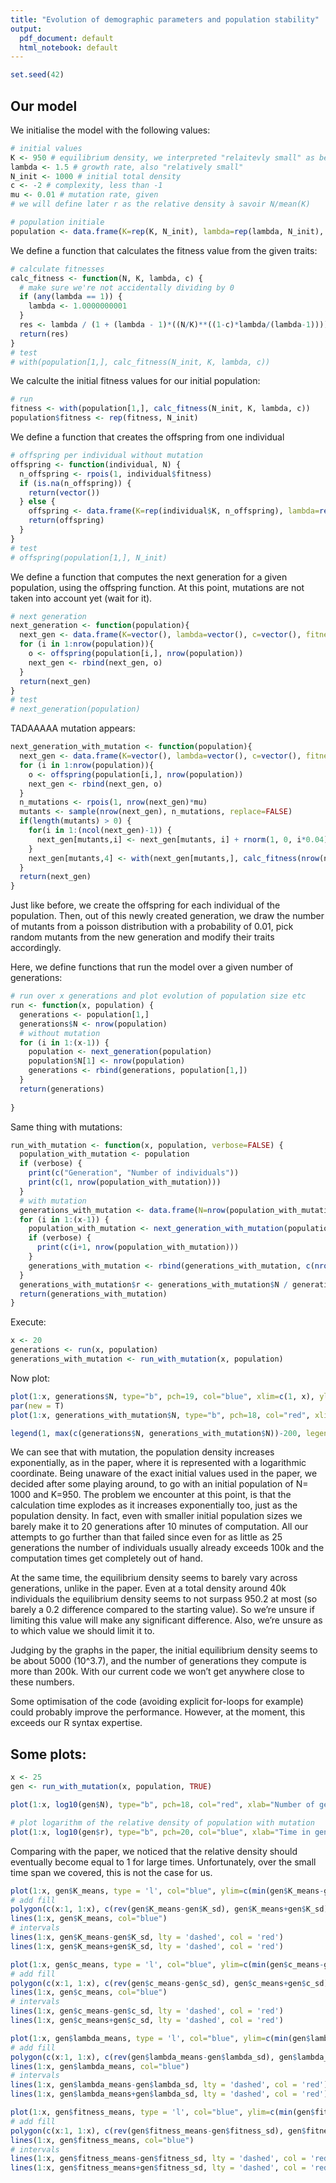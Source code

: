 ```yaml
---
title: "Evolution of demographic parameters and population stability"
output:
  pdf_document: default
  html_notebook: default
---
```

```r
set.seed(42)
```


## Our model

We initialise the model with the following values:
```r
# initial values
K <- 950 # equilibrium density, we interpreted "relaitevly small" as being close to the initial total density
lambda <- 1.5 # growth rate, also "relatively small"
N_init <- 1000 # initial total density
c <- -2 # complexity, less than -1
mu <- 0.01 # mutation rate, given
# we will define later r as the relative density à savoir N/mean(K)

# population initiale
population <- data.frame(K=rep(K, N_init), lambda=rep(lambda, N_init), c=rep(c, N_init))

```

We define a function that calculates the fitness value from the given traits:
```r
# calculate fitnesses
calc_fitness <- function(N, K, lambda, c) {
  # make sure we're not accidentally dividing by 0
  if (any(lambda == 1)) {
    lambda <- 1.0000000001
  }
  res <- lambda / (1 + (lambda - 1)*((N/K)**((1-c)*lambda/(lambda-1))))
  return(res)
}
# test
# with(population[1,], calc_fitness(N_init, K, lambda, c))
```

We calculte the initial fitness values for our initial population:
```r
# run
fitness <- with(population[1,], calc_fitness(N_init, K, lambda, c))
population$fitness <- rep(fitness, N_init)
```

We define a function that creates the offspring from one individual
```r
# offspring per individual without mutation
offspring <- function(individual, N) {
  n_offspring <- rpois(1, individual$fitness)
  if (is.na(n_offspring)) {
    return(vector())
  } else {
    offspring <- data.frame(K=rep(individual$K, n_offspring), lambda=rep(individual$lambda, n_offspring), c=rep(individual$c, n_offspring), fitness=rep(individual$fitness, n_offspring))
    return(offspring)
  }
}
# test
# offspring(population[1,], N_init)
```

We define a function that computes the next generation for a given population, using the offspring function. At this point, mutations are not taken into account yet (wait for it).
```r
# next generation
next_generation <- function(population){
  next_gen <- data.frame(K=vector(), lambda=vector(), c=vector(), fitness=vector())
  for (i in 1:nrow(population)){
    o <- offspring(population[i,], nrow(population))
    next_gen <- rbind(next_gen, o)
  }
  return(next_gen)
}
# test
# next_generation(population)
```

TADAAAAA mutation appears:
```r
next_generation_with_mutation <- function(population){
  next_gen <- data.frame(K=vector(), lambda=vector(), c=vector(), fitness=vector())
  for (i in 1:nrow(population)){
    o <- offspring(population[i,], nrow(population))
    next_gen <- rbind(next_gen, o)
  }
  n_mutations <- rpois(1, nrow(next_gen)*mu)
  mutants <- sample(nrow(next_gen), n_mutations, replace=FALSE)
  if(length(mutants) > 0) {
    for(i in 1:(ncol(next_gen)-1)) {
      next_gen[mutants,i] <- next_gen[mutants, i] + rnorm(1, 0, i*0.04)
    }
    next_gen[mutants,4] <- with(next_gen[mutants,], calc_fitness(nrow(next_gen), K, lambda, c))
  }
  return(next_gen)
}
```
Just like before, we create the offspring for each individual of the population. Then, out of this newly created generation, we draw the number of mutants from a poisson distribution with a probability of 0.01, pick random mutants from the new generation and modify their traits accordingly.


Here, we define functions that run the model over a given number of generations:
```r
# run over x generations and plot evolution of population size etc
run <- function(x, population) {
  generations <- population[1,]
  generations$N <- nrow(population)
  # without mutation
  for (i in 1:(x-1)) {
    population <- next_generation(population)
    population$N[1] <- nrow(population)
    generations <- rbind(generations, population[1,])
  }
  return(generations)
  
}
```

Same thing with mutations:
```r
run_with_mutation <- function(x, population, verbose=FALSE) {
  population_with_mutation <- population
  if (verbose) {
    print(c("Generation", "Number of individuals"))
    print(c(1, nrow(population_with_mutation)))
  }
  # with mutation
  generations_with_mutation <- data.frame(N=nrow(population_with_mutation), K_means=mean(population_with_mutation$K), K_sd=sd(population_with_mutation$K), lambda_means=mean(population_with_mutation$lambda), lambda_sd=sd(population_with_mutation$lambda), c_means=mean(population_with_mutation$c), c_sd=sd(population_with_mutation$c), fitness_means=mean(population_with_mutation$fitness), fitness_sd=sd(population_with_mutation$fitness))
  for (i in 1:(x-1)) {
    population_with_mutation <- next_generation_with_mutation(population_with_mutation)
    if (verbose) {
      print(c(i+1, nrow(population_with_mutation)))
    }
    generations_with_mutation <- rbind(generations_with_mutation, c(nrow(population_with_mutation), mean(population_with_mutation$K), sd(population_with_mutation$K), mean(population_with_mutation$lambda), sd(population_with_mutation$lambda), mean(population_with_mutation$c), sd(population_with_mutation$c), mean(population_with_mutation$fitness), sd(population_with_mutation$fitness)))
  }
  generations_with_mutation$r <- generations_with_mutation$N / generations_with_mutation$K_means
  return(generations_with_mutation)
}
```

Execute:
```r
x <- 20
generations <- run(x, population)
generations_with_mutation <- run_with_mutation(x, population)
```

Now plot:
```r
plot(1:x, generations$N, type="b", pch=19, col="blue", xlim=c(1, x), ylim=c(0, max(c(generations$N, generations_with_mutation$N))), xlab="Number of generations", ylab="Population size", main="Evolution of population sizes over generations with and without mutations")
par(new = T)
plot(1:x, generations_with_mutation$N, type="b", pch=18, col="red", xlim=c(1, x), ylim=c(0, max(c(generations$N, generations_with_mutation$N))), xlab="Number of generations", ylab="Population size")

legend(1, max(c(generations$N, generations_with_mutation$N))-200, legend=c("Without mutation", "With mutation"), col=c("blue", "red"), lty=1:2, cex=0.8)
```
We can see that with mutation, the population density increases exponentially, as in the paper, where it is represented with a logarithmic coordinate. Being unaware of the exact initial values used in the paper, we decided after some playing around, to go with an initial population of N= 1000 and K=950. The problem we encounter at this point, is that the calculation time explodes as it increases exponentially too, just as the population density. In fact, even with smaller initial population sizes we barely make it to 20 generations after 10 minutes of computation. All our attempts to go further than that failed since even for as little as 25 generations the number of individuals usually already exceeds 100k and the computation times get completely out of hand.

At the same time, the equilibrium density seems to barely vary across generations, unlike in the paper. Even at a total density around 40k individuals the equilibrium density seems to not surpass 950.2 at most (so barely a 0.2 difference compared to the starting value). So we're unsure if limiting this value will make any significant difference. Also, we're unsure as to which value we should limit it to. 

Judging by the graphs in the paper, the initial equilibrium density seems to be about 5000 (10^3.7), and the number of generations they compute is more than 200k. With our current code we won't get anywhere close to these numbers.

Some optimisation of the code (avoiding explicit for-loops for example) could probably improve the performance. However, at the moment, this exceeds our R syntax expertise.

## Some plots:
```r
x <- 25
gen <- run_with_mutation(x, population, TRUE)
```

```r
plot(1:x, log10(gen$N), type="b", pch=18, col="red", xlab="Number of generations", ylab="log10 of the population size", main="Population size over generations (logarithmic scale)")
```


```r
# plot logarithm of the relative density of population with mutation
plot(1:x, log10(gen$r), type="b", pch=20, col="blue", xlab="Time in generations", ylab="log10 of the relative density, log10(N/mean(K)", main="Evolution of the relative density over generations")
```
Comparing with the paper, we noticed that the relative density should eventually become equal to 1 for large times. Unfortunately, over the small time span we covered, this is not the case for us.

```r
plot(1:x, gen$K_means, type = 'l', col="blue", ylim=c(min(gen$K_means-gen$K_sd), max(gen$K_means+gen$K_sd)), xlab="Time in generations", ylab="mean(K) \u00B1 sd(K)", main="Mean equilibrium density per generation and their standard deviation")
# add fill
polygon(c(x:1, 1:x), c(rev(gen$K_means-gen$K_sd), gen$K_means+gen$K_sd), col = 'grey80', border = NA)
lines(1:x, gen$K_means, col="blue")
# intervals
lines(1:x, gen$K_means-gen$K_sd, lty = 'dashed', col = 'red')
lines(1:x, gen$K_means+gen$K_sd, lty = 'dashed', col = 'red')
```
```r
plot(1:x, gen$c_means, type = 'l', col="blue", ylim=c(min(gen$c_means-gen$c_sd), max(gen$c_means+gen$c_sd)), xlab="Time in generations", ylab="mean(c) \u00B1 sd(c)", main="Mean complexity per generation and their standard deviation")
# add fill
polygon(c(x:1, 1:x), c(rev(gen$c_means-gen$c_sd), gen$c_means+gen$c_sd), col = 'grey80', border = NA)
lines(1:x, gen$c_means, col="blue")
# intervals
lines(1:x, gen$c_means-gen$c_sd, lty = 'dashed', col = 'red')
lines(1:x, gen$c_means+gen$c_sd, lty = 'dashed', col = 'red')
```
```r
plot(1:x, gen$lambda_means, type = 'l', col="blue", ylim=c(min(gen$lambda_means-gen$lambda_sd), max(gen$lambda_means+gen$lambda_sd)), xlab="Time in generations", ylab="mean(lambda) \u00B1 sd(lambda)", main="Mean growth rate per generation and their standard deviation")
# add fill
polygon(c(x:1, 1:x), c(rev(gen$lambda_means-gen$lambda_sd), gen$lambda_means+gen$lambda_sd), col = 'grey80', border = NA)
lines(1:x, gen$lambda_means, col="blue")
# intervals
lines(1:x, gen$lambda_means-gen$lambda_sd, lty = 'dashed', col = 'red')
lines(1:x, gen$lambda_means+gen$lambda_sd, lty = 'dashed', col = 'red')
```
```r
plot(1:x, gen$fitness_means, type = 'l', col="blue", ylim=c(min(gen$fitness_means-gen$fitness_sd), max(gen$fitness_means+gen$fitness_sd)), xlab="Time in generations", ylab="mean(fitness) \u00B1 sd(fitness)", main="Mean fitness per generation and their standard deviation")
# add fill
polygon(c(x:1, 1:x), c(rev(gen$fitness_means-gen$fitness_sd), gen$fitness_means+gen$fitness_sd), col = 'grey80', border = NA)
lines(1:x, gen$fitness_means, col="blue")
# intervals
lines(1:x, gen$fitness_means-gen$fitness_sd, lty = 'dashed', col = 'red')
lines(1:x, gen$fitness_means+gen$fitness_sd, lty = 'dashed', col = 'red')
```

